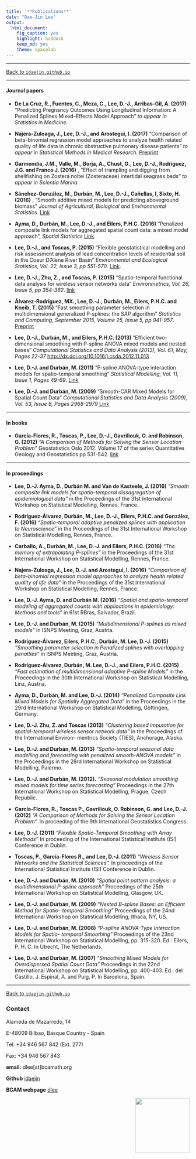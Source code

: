 ```yaml
---
title: '**Publications**'
date: "Dae-Jin Lee"
output:
  html_document:
    fig_caption: yes
    highlight: haddock
    keep_md: yes
    theme: spacelab
---
```


----------------------------

[Back to `idaejin.github.io`](http://idaejin.github.io/)

----------------------------

#### Journal papers

* **De La Cruz, R., Fuentes, C., Meza, C., Lee, D.-J., Arribas-Gil, A. (2017) ** "Predicting Pregnancy Outcomes Using Longitudinal Information: A Penalized Splines Mixed–Effects Model Approach" *to appear in Statistics in Medicine.*

* **Najera-Zuloaga, J., Lee, D.-J., and Arostegui, I. (2017)** “Comparison of beta-binomial regression model approaches to analyze health related quality of life data in chronic obstructive pulmonary disease patients” *to appear in Statistical Methods in Medical Research*. [Preprint](https://bird.bcamath.org/handle/20.500.11824/343)

* **Garmendia, J.M., Valle, M., Borja, A., Chust, G., Lee, D.-J., Rodríguez, J.G. and Franco J. (2016)** , "Effect of trampling and digging from shellfishing on Zostera noltei (Zosteraceae) intertidal seagrass beds" *to appear in Scientia Marina.*

* **Sánchez-González, M., Durbán, M., Lee, D.-J., Cañellas, I, Sixto, H. (2016)** , "Smooth additive mixed models for predicting aboveground biomass" *Journal of Agricultural, Biological and Environmental Statistics.* [Link](http://link.springer.com/article/10.1007/s13253-016-0271-4)

* **Ayma, D., Durbán, M., Lee, D.-J., and Eilers, P.H.C. (2016)** "Penalized composite link models for aggregated spatial count data: a mixed model approach", *Spatial Statistics*  [Link](http://www.sciencedirect.com/science/article/pii/S2211675316300318).

*    **Lee, D.-J., and Toscas, P. (2015)** “Flexible geostatistical modelling and risk assessment analysis of lead concentration levels of residential soil in the Coeur D’Alene River Basin” *Environmental and Ecological Statistics, Vol. 22, Issue 3, pp 551-570*. [Link](http://link.springer.com/article/10.1007/s10651-015-0310-2).

*    **Lee, D.-J., Zhu, Z., and Toscas, P. (2015)** "Spatio-temporal functional data analysis for wireless sensor networks data" *Environmetrics, Vol. 26, Issue 5, pp 354-362*. [link](http://onlinelibrary.wiley.com/doi/10.1002/env.2344/abstract)

*    **Álvarez-Rodríguez, MX., Lee, D.-J., Durbán, M., Eilers, P.H.C. and Kneib, T. (2015)** "Fast smoothing parameter selection in multidimensional generalized P-splines: the SAP algorithm" *Statistics and Computing, September 2015, Volume 25, Issue 5, pp 941-957*. [Preprint](https://bird.bcamath.org/bitstream/handle/20.500.11824/117/ws133026.pdf%3Bjsessionid%3DC39FF7BD89D72E5BAC956F9BABD58C1A.pdf?sequence=1&isAllowed=y)

*    **Lee, D.-J., Durbán, M., and Eilers, P.H.C. (2013)** "Efficient two-dimensional smoothing with P-spline ANOVA mixed models and nested bases" *Computational Statistics and Data Analysis (2013), Vol. 61, May, Pages 22-37* [http://dx.doi.org/10.1016/j.csda.2012.11.013](http://dx.doi.org/10.1016/j.csda.2012.11.013)

*    **Lee, D.-J. and Durbán, M. (2011)** "P-spline ANOVA-type interaction models for spatio-temporal smoothing" *Statistical Modelling, Vol. 11, Issue 1, Pages 49-69*. [Link](http://journals.sagepub.com/doi/pdf/10.1177/1471082X1001100104)

*    **Lee, D.-J. and Durbán, M. (2009)** "Smooth-CAR Mixed Models for Spatial Count Data" *Computational Statistics and Data Analysis (2009), Vol. 53, Issue 8, Pages 2968-2979* [Link](http://dx.doi.org/10.1016/j.csda.2008.07.025)
    

----------------------------

#### In books

* **García-Flores, R., Toscas, P., Lee, D.-J., Gavriliouk, O. and Robinson, G. (2012)** *"A Comparison of Methods for Solving the Sensor Location Problem"* Geostatistics Oslo 2012. Volume 17 of the series Quantitative Geology and Geostatistics pp 531-542. [link](http://dx.doi.org/10.1007/978-94-007-4153-9_43)


----------------------------

#### In proceedings

* **Lee, D.-J. Ayma, D., Durbán M. and Van de Kasteele, J. (2016)** *"Smooth
composite link models for spatio-temporal dissagregation of epidemiological data"* in the Proceedings of the 31st International Workshop on Statistical Modelling, Rennes, France.

* **Rodríguez-Álvarez, Durbán, M., Lee, D.-J., Eilers, P.H.C. and González, F. (2016)** *"Spatio-temporal adaptive penalized splines with application to Neuroscience"* in the Proceedings of the 31st International Workshop on Statistical Modelling, Rennes, France.

* **Carballo, A., Durbán, M., Lee, D.-J. and Eilers, P.H.C. (2016)** *"The memory of extrapolating
P-splines"* in the Proceedings of the 31st International Workshop on Statistical Modelling, Rennes, France.

* **Najera-Zuloaga, J., Lee, D.-J. and Arostegui, I. (2016)** *"Comparison of beta-binomial regression model approaches to analyze health related quality of life data"* in the Proceedings of the 31st International Workshop on Statistical Modelling, Rennes, France.

* **Lee, D.-J. Ayma, D. and Durbán M. (2016)** *"Spatial and spatio-temporal modeling of aggregated counts with applications in epidemiology: Methods and tools"* in 61st RBras, Salvador, Brazil.

* **Lee, D.-J. and Durbán, M. (2015)** *"Multidimensional P-splines as mixed models"* in ISNPS Meeting, Graz, Austria.

* **Rodríguez-Álvarez,  Eilers, P.H.C., Durbán, M. Lee, D.-J. (2015)** *"Smoothing parameter selection in Penalized splines with overlapping penalties"* in ISNPS Meeting, Graz, Austria.

* **Rodríguez-Álvarez, Durbán, M. Lee, D.-J., and Eilers, P.H.C. (2015)** *"Fast estimation of multidimensional adaptive P-spline Models"* in the Proceedings in the 30th International Workshop on Statistical Modelling, Linz, Austria.

* **Ayma, D., Durbán, M. and Lee, D.-J. (2014)** *"Penalized Composite Link Mixed Models for Spatially Aggregated Data"* in the Proceedings in the 29rd International Workshop on Statistical Modelling, Göttingen, Germany.

* **Lee, D.-J. Zhu, Z. and Toscas (2013)** *"Clustering based imputation for spatial-temporal wireless sensor network data"* in the Proceedings of the International Environ- mentrics Society (TIES), Anchorage, Alaska.

* **Lee, D.-J. and Durbán, M. (2013)** *"Spatio-temporal seasonal data modelling and forecasting with penalized smooth-ANOVA models"* in the Proceedings in the 28rd International Workshop on Statistical Modelling, Palermo.

* **Lee, D.-J. and Durbán, M. (2012).** *"Seasonal modulation smoothing mixed models for time series forecasting"* Proceedings in the 27th International Workshop on Statistical Modelling, Prague, Czech Republic.

* **García-Flores, R., Toscas P., Gavriliouk, O. Robinson, G. and Lee, D.-J.  (2012)** *"A Comparison of Methods for Solving the Sensor Location Problem".* In proceeding of the 9th International Geostatistics Congress.

* **Lee, D.-J. (2011)** *"Flexible Spatio-Temporal Smoothing with Array Methods"* In proceeding of the International Statistical Institute (ISI) Conference in Dublin.

* **Toscas, P., García-Flores R., and Lee, D.-J. (2011)** *"Wireless Sensor Networks and the Statistical Sciences".* In proceedings of the International Statistical Institute (ISI) Conference in Dublin.

* **Lee, D.-J. and Durbán, M. (2010)** *"Spatial point pattern analysis: a multidimensional P-spline approach"* Proceedings of the 25th International Workshop on Statistical Modelling, Glasgow, UK.

* **Lee, D.-J. and Durbán, M. (2009)** *"Nested B-spline Bases: an Efficient Method for Spatio- temporal Smoothing"* Proceedings of the 24nd International Workshop on Statistical Modelling, Ithaca, NY, US.

* **Lee, D.-J. and Durbán, M. (2008)** *"P-spline ANOVA-Type Interaction Models for Spatio- temporal Smoothing"* Proceedings of the 23nd International Workshop on Statistical Modelling, pp. 315-320. Ed.: Eilers, P. H. C. In Utrecht, The Netherlands.

* **Lee, D.-J. and Durbán, M. (2007)** *"Smoothing Mixed Models for Overdispersed Spatial Count Data"* Proceedings in the 22nd International Workshop on Statistical Modelling, pp. 400-403. Ed.: del Castillo, J. Espinal, A. and Puig, P. In Barcelona, Spain.






------------------------------------      
[Back to `idaejin.github.io`](http://idaejin.github.io/)

### Contact

Alameda de Mazarredo, 14

E-48009 Bilbao, Basque Country - Spain

Tel: +34 946 567 842 (Ext. 277)

Fax: +34 946 567 843

**email:** dlee[at]bcamath.org

**Github** [idaejin](https://github.com/idaejin/)

**BCAM webpage** [dlee](http://www.bcamath.org/en/people/dlee)

<img src="http://www.bcamath.org/public_images/logo_bcam.jpg" style="width: 150px;" align="right">